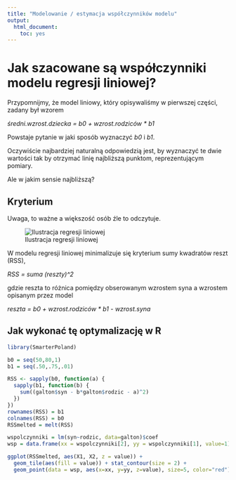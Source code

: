 ```yaml
---
title: "Modelowanie / estymacja współczynników modelu"
output:
  html_document:
    toc: yes
---
```


# Jak szacowane są współczynniki modelu regresji liniowej?

Przypomnijmy, że model liniowy, który opisywaliśmy w pierwszej części, zadany był wzorem

_średni.wzrost.dziecka = b0 + wzrost.rodziców * b1_

Powstaje pytanie w jaki sposób wyznaczyć _b0_ i _b1_.

Oczywiście najbardziej naturalną odpowiedzią jest, by wyznaczyć te dwie wartości tak 
by otrzymać linię najbliższą punktom, reprezentującym pomiary.

Ale w jakim sensie najbliższą?

## Kryterium

Uwaga, to ważne a większość osób źle to odczytuje.

![Ilustracja regresji liniowej](pearsonBlad.png)

W modelu regresji liniowej minimalizuje się kryterium sumy kwadratów reszt (RSS),

_RSS = suma (reszty)^2_

gdzie reszta to różnica pomiędzy obserowanym wzrostem syna a wzrostem opisanym przez model

_reszta = b0 + wzrost.rodziców * b1 - wzrost.syna_


## Jak wykonać tę optymalizację w R

```r

library(SmarterPoland)

b0 = seq(50,80,1)
b1 = seq(.50,.75,.01)

RSS <- sapply(b0, function(a) {
  sapply(b1, function(b) {
    sum((galton$syn - b*galton$rodzic - a)^2)
  })
})
rownames(RSS) = b1
colnames(RSS) = b0
RSSmelted = melt(RSS)

wspolczynniki = lm(syn~rodzic, data=galton)$coef
wsp = data.frame(xx = wspolczynniki[2], yy = wspolczynniki[1], value=1)

ggplot(RSSmelted, aes(X1, X2, z = value)) + 
  geom_tile(aes(fill = value)) + stat_contour(size = 2) +
  geom_point(data = wsp, aes(x=xx, y=yy, z=value), size=5, color="red")

```

